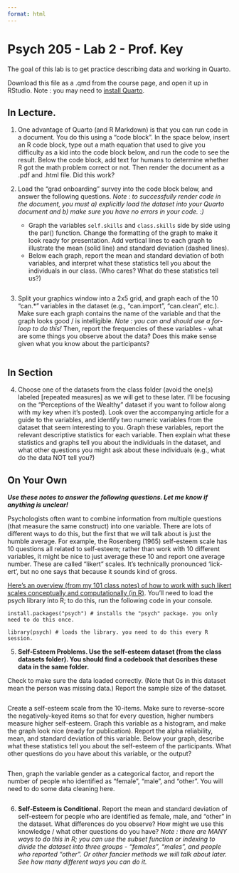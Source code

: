 ```yaml
---
format: html
---
```


# Psych 205 - Lab 2 - Prof. Key

The goal of this lab is to get practice describing data and working in Quarto.

Download this file as a .qmd from the course page, and open it up in RStudio. Note : you may need to [install Quarto](https://quarto.org/docs/get-started/).

## In Lecture.

1.  One advantage of Quarto (and R Markdown) is that you can run code in a document. You do this using a "code block". In the space below, insert an R code block, type out a math equation that used to give you difficulty as a kid into the code block below, and run the code to see the result. Below the code block, add text for humans to determine whether R got the math problem correct or not. Then render the document as a .pdf and .html file. Did this work?

<!-- -->

2.  Load the "grad onboarding" survey into the code block below, and answer the following questions. *Note : to successfully render code in the document, you must a) explicitly load the dataset into your Quarto document and b) make sure you have no errors in your code. :)*

    -   Graph the variables `self.skills` and `class.skills` side by side using the par() function. Change the formatting of the graph to make it look ready for presentation. Add vertical lines to each graph to illustrate the mean (solid line) and standard deviation (dashed lines).
    -   Below each graph, report the mean and standard deviation of both variables, and interpret what these statistics tell you about the individuals in our class. (Who cares? What do these statistics tell us?)

```r

```

3.  Split your graphics window into a 2x5 grid, and graph each of the 10 "can.\*" variables in the dataset (e.g., "can.import", "can.clean", etc.). Make sure each graph contains the name of the variable and that the graph looks good / is intelligible. *Note : you can and should use a for-loop to do this!* Then, report the frequencies of these variables - what are some things you observe about the data? Does this make sense given what you know about the participants?

    ```r

    ```

## In Section

4.  Choose one of the datasets from the class folder (avoid the one(s) labeled \[repeated measures\] as we will get to these later. I'll be focusing on the "Perceptions of the Wealthy" dataset if you want to follow along with my key when it's posted). Look over the accompanying article for a guide to the variables, and identify two numeric variables from the dataset that seem interesting to you. Graph these variables, report the relevant descriptive statistics for each variable. Then explain what these statistics and graphs tell you about the individuals in the dataset, and what other questions you might ask about these individuals (e.g., what do the data NOT tell you?)

## On Your Own

***Use these notes to answer the following questions. Let me know if anything is unclear!***

Psychologists often want to combine information from multiple questions (that measure the same construct) into one variable. There are lots of different ways to do this, but the first that we will talk about is just the humble average. For example, the Rosenberg (1965) self-esteem scale has 10 questions all related to self-esteem; rather than work with 10 different variables, it might be nice to just average these 10 and report one average number. These are called "likert" scales. It's technically pronounced 'lick-ert', but no one says that because it sounds kind of gross.

[Here's an overview (from my 101 class notes) of how to work with such likert scales conceptually and computationally (in R)](https://docs.google.com/document/d/134tAbwlivcXnZKlL6_rjxGBwEYoJyBUHrgrhpqaYt3M/edit?usp=sharing). You'll need to load the psych library into R; to do this, run the following code in your console.

`install.packages("psych") # installs the "psych" package. you only need to do this once.`

`library(psych) # loads the library. you need to do this every R session.`

5.  **Self-Esteem Problems. Use the self-esteem dataset (from the class datasets folder). You should find a codebook that describes these data in the same folder.**

Check to make sure the data loaded correctly. (Note that 0s in this dataset mean the person was missing data.) Report the sample size of the dataset.

```r

```

Create a self-esteem scale from the 10-items. Make sure to reverse-score the negatively-keyed items so that for every question, higher numbers measure higher self-esteem. Graph this variable as a histogram, and make the graph look nice (ready for publication). Report the alpha reliability, mean, and standard deviation of this variable. Below your graph, describe what these statistics tell you about the self-esteem of the participants. What other questions do you have about this variable, or the output?

```r

```

Then, graph the variable gender as a categorical factor, and report the number of people who identified as "female", "male", and "other". You will need to do some data cleaning here.

```r

```

6.  **Self-Esteem is Conditional.** Report the mean and standard deviation of self-esteem for people who are identified as female, male, and "other" in the dataset. What differences do you observe? How might we use this knowledge / what other questions do you have? *Note : there are MANY ways to do this in R; you can use the subset function or indexing to divide the dataset into three groups - "females", "males", and people who reported "other". Or other fancier methods we will talk about later. See how many different ways you can do it.*

```r

```
